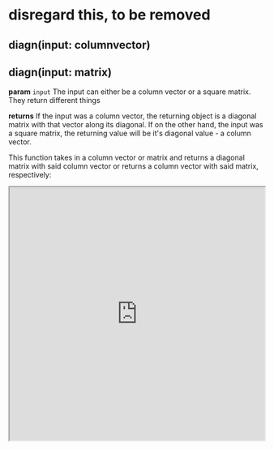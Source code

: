 
# disregard this, to be removed

## diagn(input: columnvector) 
## diagn(input: matrix)

**param** `input` The input can either be a column vector or a square matrix. They return different things

**returns** If the input was a column vector, the returning object is a diagonal matrix with that vector along its diagonal. If on the other hand, the input was a square matrix, the returning value will be it's diagonal value - a column vector. 

This function takes in a column vector or matrix and returns a diagonal matrix with said column vector or returns a column vector with said matrix, respectively:


<Bleed full>
<iframe src="https://hhlab.dev/?code=*import%20math%3Adiagn%0A%0Alet%20colv%20%3D%20%5B%5B3%5D%2C%5B2%5D%2C%5B1%5D%5D%3B%0A%0Alet%20inputm%20%3D%20%5B%5B2%2C3%5D%2C%5B0%2C5%5D%5D%3B%0A%0Aprint('Column%20vector%20is%20'%2Bcolv)%0Aprint('%5Cn')%3B%0Aprint('Input%20Matrix%20is%20'%2Binputm)%0A%0A%2F%2Flets%20create%20a%20diagonal%20matrix%20with%20colv%20as%20its%20diagonal%3A%20%0A%0Alet%20diag_colv%20%3D%20diagn(colv)%3B%0A%0Aprint('Diagonal%20matrix%20with%20column%20vector%20colv%20%3D'%2Bdiag_colv)%0A%0A%2F%2Fnow%20lets%20fetch%20the%20diagonal%20as%20a%20column%20vector%20from%20a%20matrix%0Alet%20input_diagcol%20%3D%20diagn(inputm)%0A%0Aprint('The%20diagonal%20on%20square%20matrix%20inputm%20is%20%3D'%2Binput_diagcol)%0A&auto_run=true"
    width="100%"
    height="500px">
  </iframe>
</Bleed>

